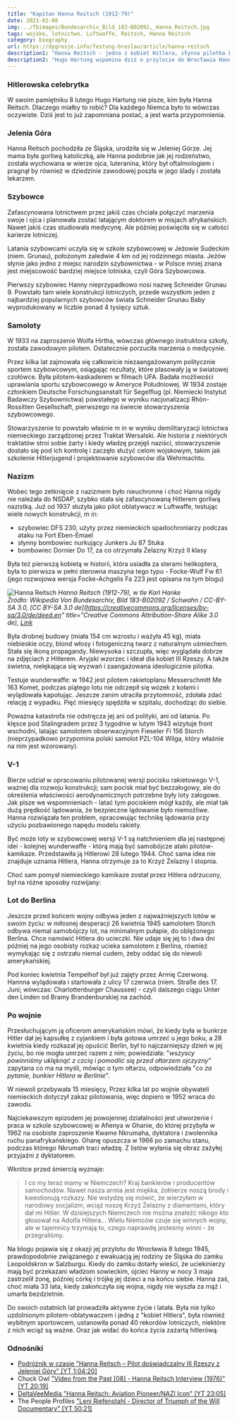 ```yaml
---
title: "Kapitan Hanna Reitsch (1912-79)"
date: 2021-02-08
img: ../fbimages/Bundesarchiv_Bild_183-B02092,_Hanna_Reitsch.jpg
tags: wojsko, lotnictwo, Luftwaffe, Reitsch, Hanna Reitsch
category: biography
url: https://dygresje.info/festung-breslau/article/hanna-reitsch
description1: "Hanna Reitsch - jedna z kobiet Hitlera, słynna pilotka Luftwaffe, medialna ikona nazistowskiej propagandy, hitlerówa do końca. Pochodziła z Jeleniej Góry, do Wrocławia przyleciała po raz ostatni 8 lutego 1945."
description2: "Hugo Hartung wspomina dziś o przylocie do Wrocławia Hanny Reitsch. Dlaczego wzmianka o niej wydaje mu się tak oczywista, że nawet nie wyjaśnia kim jest? W hitlerowskich Niemczech każdy ją znał."
---
```


<DolnySlask />
<ArmiaNiemiecka />

### Hitlerowska celebrytka

W swoim pamiętniku 8 lutego Hugo Hartung nie pisze, kim była Hanna Reitsch. Dlaczego miałby to robić? Dla każdego Niemca było to wówczas oczywiste. Dziś jest to już zapomniana postać, a jest warta przypomnienia.

### Jelenia Góra

Hanna Reitsch pochodziła ze Śląska, urodziła się w Jeleniej Górze. Jej mama była gorliwą katoliczką, ale Hanna podobnie jak jej rodzeństwo, została wychowana w wierze ojca, luteranina, który był oftalmologiem i pragnął by również w dziedzinie zawodowej poszła w jego ślady i została lekarzem.

### Szybowce

Zafascynowana lotnictwem przez jakiś czas chciała połączyć marzenia swoje i ojca i planowała zostać latającym doktorem w misjach afrykańskich. Nawet jakiś czas studiowała medycynę. Ale później poświęciła się w całości karierze lotniczej.

Latania szybowcami uczyła się w szkole szybowcowej w Jeżowie Sudeckim (niem. Grunau), położonym zaledwie 4 km od jej rodzinnego miasta. Jeżów słynie jako jedno z miejsc narodzin szybownictwa - w Polsce mniej znana jest miejscowość bardziej miejsce lotniska, czyli Góra Szybowcowa.

Pierwszy szybowiec Hanny nieprzypadkowo nosi nazwę Schneider Grunau 9. Powstało tam wiele konstrukcji lotniczych, przede wszystkim jeden z najbardziej popularnych szybowców świata Schneider Grunau Baby wyprodukowany w liczbie ponad 4 tysięcy sztuk.

### Samoloty

W 1933 na zaproszenie Wolfa Hirtha, wówczas głównego instruktora szkoły, została zawodowym pilotem. Ostatecznie porzuciła marzenia o medycynie.

Przez kilka lat zajmowała się całkowicie niezaangażowanym politycznie sportem szybowcowym, osiągając rezultaty, które plasowały ją w światowej czołówce. Była pilotem-kaskaderem w filmach UFA. Badała możliwości uprawiania sportu szybowcowego w Ameryce Południowej. W 1934 zostaje członkiem Deutsche Forschungsanstalt für Segelflug (pl. Niemiecki Instytut Badawczy Szybownictwa) powstałego w wyniku nacjonalizacji Rhön-Rossitten Gesellschaft, pierwszego na świecie stowarzyszenia szybowcowego.

Stowarzyszenie to powstało właśnie m in w wyniku demilitaryzacji lotnictwa niemieckiego zarządzonej przez Traktat Wersalski. Ale historia z niektórych traktatów stroi sobie żarty i kiedy władzę przejęli naziści, stowarzyszenie dostało się pod ich kontrolę i zaczęło służyć celom wojskowym, takim jak szkolenie Hitlerjugend i projektowanie szybowców dla Wehrmachtu.

### Nazizm

Wobec tego zetknięcie z nazizmem było nieuchronne i choć Hanna nigdy nie należała do NSDAP, szybko stała się zafascynowaną Hitlerem gorliwą nazistką. Już od 1937 służyła jako pilot oblatywacz w Luftwaffe, testując wiele nowych konstrukcji, m in:

- szybowiec DFS 230, użyty przez niemieckich spadochroniarzy podczas ataku na Fort Eben-Emael
- słynny bombowiec nurkujący Junkers Ju 87 Stuka
- bombowiec Dornier Do 17, za co otrzymała Żelazny Krzyż II klasy

Była też pierwszą kobietą w historii, która usiadła za sterami helikoptera, była to pierwsza w pełni sterowna maszyna tego typu - Focke-Wulf Fw 61 (jego rozwojowa wersja Focke-Achgelis Fa 223 jest opisana na tym blogu)

![Hanna Reitsch](../fbimages/Bundesarchiv_Bild_183-B02092,_Hanna_Reitsch.jpg)
*Hanna Reitsch (1912-79), w tle Karl Hanke<br />
Źródło: Wikipedia Von Bundesarchiv, Bild 183-B02092 / Schwahn / CC-BY-SA 3.0, [CC BY-SA 3.0 de](https://creativecommons.org/licenses/by-sa/3.0/de/deed.en" title="Creative Commons Attribution-Share Alike 3.0 de), [Link](https://commons.wikimedia.org/w/index.php?curid=5432223)*

Była drobnej budowy (miała 154 cm wzrostu i ważyła 45 kg), miała niebieskie oczy, blond włosy i fotogeniczną twarz z naturalnym uśmiechem. Stała się ikoną propagandy. Niewysoka i szczupła, więc wyglądała dobrze na zdjęciach z Hitlerem. Aryjski wzorzec i ideał dla kobiet III Rzeszy. A także świetna, nielękająca się wyzwań i zaangażowana ideologicznie pilotka.

Testuje wunderwaffe: w 1942 jest pilotem rakietoplanu Messerschmitt Me 163 Komet, podczas piątego lotu nie odczepił się wózek z kołami i wylądowała kapotując. Jeszcze zanim utraciła przytomność, zdołała zdać relację z wypadku. Pięć miesięcy spędziła w szpitalu, dochodząc do siebie.

Poważna katastrofa nie odstręcza jej ani od polityki, ani od latania. Po klęsce pod Stalingradem przez 3 tygodnie w lutym 1943 wizytuje front wschodni, latając samolotem obserwacyjnym Fieseler Fi 156 Storch (nieprzypadkowo przypomina polski samolot PZL-104 Wilga, który właśnie na nim jest wzorowany).

### V-1

Bierze udział w opracowaniu pilotowanej wersji pocisku rakietowego V-1, ważnej dla rozwoju konstrukcji; sam pocisk miał być bezzałogowy, ale do określenia właściwości aerodynamicznych potrzebne były loty załogowe. Jak pisze we wspomnieniach - latać tym pociskiem mógł każdy, ale miał tak dużą prędkość lądowania, że bezpieczne lądowanie było niemożliwe. Hanna rozwiązała ten problem, opracowując technikę lądowania przy użyciu pozbawionego napędu modelu rakiety.

Być może loty w szybowcowej wersji V-1 są natchnieniem dla jej następnej idei - kolejnej wunderwaffe - którą mają być samobójcze ataki pilotów-kamikaze. Przedstawiła ją Hitlerowi 28 lutego 1944. Choć sama idea nie znajduje uznania Hitlera, Hanna otrzymuje za to Krzyż Żelazny I stopnia.

Choć sam pomysł niemieckiego kamikaze został przez Hitlera odrzucony, był na różne sposoby rozwijany:

<SeeAlso txt="Wunderwaffe" url="/festung-breslau/article/wunderwaffe" />

### Lot do Berlina

Jeszcze przed końcem wojny odbywa jeden z najważniejszych lotów w swoim życiu: w miłosnej desperacji 26 kwietnia 1945 samolotem Storch odbywa niemal samobójczy lot, na minimalnym pułapie, do oblężonego Berlina. Chce namówić Hitlera do ucieczki. Nie udaje się jej to i dwa dni później na jego osobisty rozkaz ucieka samolotem z Berlina, również wymykając się z ostrzału niemal cudem, żeby oddać się do niewoli amerykańskiej.

Pod koniec kwietnia Tempelhof był już zajęty przez Armię Czerwoną. Hannna wylądowała i startowała z ulicy 17 czerwca (niem. Straße des 17. Juni; wówczas: Charlottenburger Chaussee) - czyli dalszego ciągu Unter den Linden od Bramy Brandenburskiej na zachód.

### Po wojnie

Przesłuchującym ją oficerom amerykańskim mówi, że kiedy była w bunkrze Hitler dał jej kapsułkę z cyjankiem i była gotowa umrzeć u jego boku, a 28 kwietnia kiedy rozkazał jej opuścić Berlin, był to najczarniejszy dzień w jej życiu, bo nie mogła umrzeć razem z nim; powiedziała: "*wszyscy powinniśmy uklęknąć z czcią i pomodlić się przed ołtarzem ojczyzny*" zapytana co ma na myśli, mówiąc o tym ołtarzu, odpowiedziała "*co za pytanie, bunkier Hitlera w Berlinie*".

W niewoli przebywała 15 miesięcy, Przez kilka lat po wojnie obywateli niemieckich dotyczył zakaz pilotowania, więc dopiero w 1952 wraca do zawodu.

Najciekawszym epizodem jej powojennej działalności jest utworzenie i praca w szkole szybowcowej w Afienya w Ghanie, do której przybyła w 1962 na osobiste zaproszenie Kwame Nkrumaha, dyktatora i zwolennika ruchu panafrykańskiego. Ghanę opuszcza w 1966 po zamachu stanu, podczas którego Nkrumah traci władzę. Z listów wyłania się obraz zażyłej przyjaźni z dyktatorem.

Wkrótce przed śmiercią wyznaje:
>I co my teraz mamy w Niemczech? Kraj bankierów i producentów samochodów. Nawet nasza armia jest miękka, żołnierze noszą brody i kwestionują rozkazy. Nie wstydzę się mówić, że wierzyłam w narodowy socjalizm, wciąż noszę Krzyż Żelazny z diamentami, który dał mi Hitler. W dzisiejszych Niemczech nie można znaleźć nikogo kto głosował na Adolfa Hitlera... Wielu Niemców czuje się winnych wojny, ale w tajemnicy trzymają to, czego naprawdę jesteśmy winni - że przegraliśmy.

Na blogu pojawia się z okazji jej przylotu do Wrocławia 8 lutego 1945, prawdopodobnie związanego z ewakuacją jej rodziny ze Śląska do zamku Leopoldskron w Salzburgu. Kiedy do zamku dotarły wieści, że uciekinierzy mają być przekazani władzom sowieckim, ojciec Hanny w nocy 3 maja zastrzelił żonę, później córkę i trójkę jej dzieci a na końcu siebie. Hanna zaś, choć miała 33 lata, kiedy zakończyła się wojna, nigdy nie wyszła za mąż i umarła bezdzietnie.

Do swoich ostatnich lat prowadziła aktywne życie i latała. Była nie tylko uzdolnionym pilotem-oblatywaczem i jedną z "kobiet Hitlera", była również wybitnym sportowcem, ustanowiła ponad 40 rekordów lotniczych, niektóre z nich wciąż są ważne. Oraz jak widać do końca życia zażartą hitlerówą.

### Odnośniki

- [Podróżnik w czasie "Hanna Reitsch – Pilot doświadczalny III Rzeszy z Jeleniej Góry" [YT 1:04:20]](https://www.youtube.com/watch?v=d69Z6KtBx_k)
- Chuck Owl ["Video from the Past [08] - Hanna Reitsch Interview (1976)" [YT 20:19]](https://www.youtube.com/watch?v=23Gw6TyzMBo)
- [DeltaVeeMedia "Hanna Reitsch: Aviation Pioneer/NAZI Icon" [YT 23:05]](https://www.youtube.com/watch?v=3It04_TIMtc)
- The People Profiles ["Leni Riefenstahl - Director of Triumph of the Will Documentary" [YT 50:21]](https://www.youtube.com/watch?v=adyrmo4dh0g)
